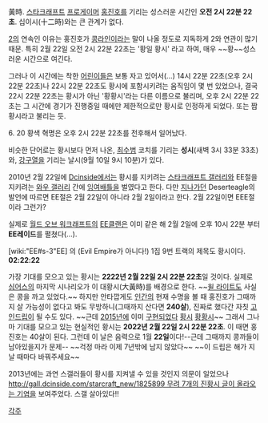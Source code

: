 黃時. [[스타크래프트]] [[프로게이머]] [[홍진호]]를 기리는 성스러운 시간인 '''오전 2시 22분 22초'''. 십이시(十二時)와는 큰 관계가 없다.

[[2]]의 연속인 이유는 홍진호가 [[콩라인]]이라는 말이 나올 정도로 지독하게 2와 연관이 많기 때문. 특히 2월 22일 오전 2시 22분 22초는 '황일 황시' 라고 하여, 매우 ~~황~~성스러운 시간으로 여긴다.

그러나 이 시간에는 착한 [[어린이]]들은 보통 자고 있어서(…) 14시 22분 22초(오후 2시 22분 22초)나 22시 22분 22초도 황시에 포함시키려는 움직임이 몇 번 있었으나, 결국 22시 22분 22초는 황시가 아닌 '황황시'라는 다른 이름으로 불리며, 오후 2시 22분 22초는 그 시간에 경기가 진행중일 때에만 제한적으로만 황시로 인정하게 되었다. 또는 짭황시라고 불리는 듯.

6. 20 황색 혁명은 오후 2시 22분 22초를 전후해서 일어났다.

비슷한 단어로는 황시보다 먼저 나온, [[최우범|최수범]] 코치를 기리는 '''성시'''(새벽 3시 33분 33초)와, [[강구열]]을 기리는 날시(9월 10일 9시 10분)가 있다.

2010년 2월 22일에 [[Dcinside]]에서는 황시를 지키려는 [[스타크래프트 갤러리]]와 EE절을 지키려는 [[와우 갤러리]] 간에 [[잉여]]배틀을 벌였다고 한다. 다만 [[지나가던]] Deserteagle의 발언에 따르면 EE절은 2월 22일이 아니라 2월 2일이라고 한다. 2월 22일이면 EEE절이라 그런가?

실제로 [[월드 오브 워크래프트]]의 [[EE]]클랜은 이미 같은 해 2월 2일에 오후 10시 22분 부터 '''EE레이드'''를 펼쳤다(…). 

[wiki:"EE#s-3"EE] 의 (Evil Empire가 아니다!) 1집 9번 트랙의 제목도 황시이다. '''02:22:22'''

가장 기대를 모으고 있는 황시는 '''2222년 2월 22일 2시 22분 22초'''일 것이다. 실제로 [[심어스]]의 마지막 시나리오가 이 대황시(大黃時)를 배경으로 한다. ~~[[윌 라이트]]도 사실은 콩을 까고 있었다.~~ 하지만 안타깝게도 [[인간]]의 현재 수명을 볼 때 홍진호가 그때까지 살 가능성이 없다고 봐도 무방하니(그때까지 산다면 '''240살'''), 진짜로 했다간 자칫 [[고인드립]]이 될 수도 있다. ~~근데 [[2015년]]에 이미 [[콩투덱|구현되었다]] [https://twitter.com/hiroyuki2538/status/569186169147121664 황시] [https://twitter.com/KIPPIE408/status/569487550353580033 황황시]~~ 그래서 그나마 기대를 모으고 있는 현실적인 황시는 '''2022년 2월 22일 2시 22분 22초'''. 이 때면 홍진호는 40살이 된다. 그런데 이 날은 음력으로 1월 '''22일'''이다!--근데 그때까지 콩까들이 남아있을지가 문제-- ~~걱정 마라 이제 7년밖에 남지 않았다~~ ~~이 드립은 해가 지날 때마다 바꿔주세요~~

2013년에는 과연 스갤러들이 황시를 지켜낼 수 있을 것인지 의문이 일었으나 [[http://gall.dcinside.com/starcraft_new/1825899 무려 7개의 진황시 글이 올라오는 기염]]을 보여주었다. 스갤 살아있다!!

[[각주]]
